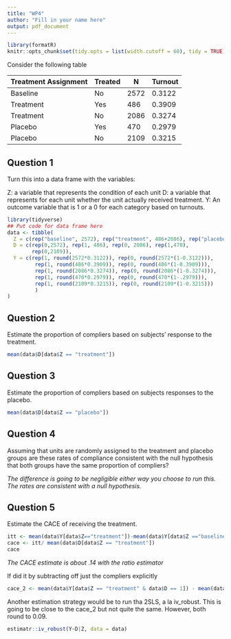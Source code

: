 ```yaml
---
title: "WP4"
author: "Fill in your name here" 
output: pdf_document
---
```


```r
library(formatR)
knitr::opts_chunk$set(tidy.opts = list(width.cutoff = 60), tidy = TRUE)

```

Consider the following table 

|Treatment Assignment| Treated | N|Turnout|
|--------------------| --------| -|-------|
| Baseline | No|2572|0.3122|
| Treatment | Yes|486|0.3909|
| Treatment |No| 2086|0.3274|
| Placebo | Yes| 470|0.2979|
|Placebo|No|2109|0.3215|

## Question 1 

Turn this into a data frame with the variables: 

Z: a variable that represents the condition of each unit 
D: a variable that represents for each unit whether the unit actually received treatment. 
Y: An outcome variable that is 1 or a 0 for each category based on turnouts.

```r
library(tidyverse)
## Put code for data frame here
data <- tibble(
  Z = c(rep("baseline", 2572), rep("treatment", 486+2086), rep("placebo", 470+2109)),
  D = c(rep(0,2572), rep(1, 486), rep(0, 2086), rep(1,470),
        rep(0,2109)),
  Y = c(rep(1, round(2572*0.3122)), rep(0, round(2572*(1-0.3122))),
         rep(1, round(486*0.3909)), rep(0, round(486*(1-0.3909))),
         rep(1, round(2086*0.3274)), rep(0, round(2086*(1-0.3274))),
         rep(1, round(470*0.2979)), rep(0, round(470*(1-.2979))),
         rep(1, round(2109*0.3215)), rep(0, round(2109*(1-0.3215)))
         )
)
```


## Question 2 

Estimate the proportion of compliers based on subjects' response to the treatment. 

```r
mean(data$D[data$Z == "treatment"])

```

## Question 3 

Estimate the proportion of compliers based on subjects responses to the placebo. 

```r

mean(data$D[data$Z == "placebo"])
```

## Question 4 

Assuming that units are randomly assigned to the treatment and placebo groups are these rates of compliance consistent with the null hypothesis that both groups have the same proportion of compliers? 

*The difference is going to be negligible either way you choose to run this. The rates are consistent with a null hypothesis.* 

## Question 5 

Estimate the CACE of receiving the treatment. 

```r
itt <- mean(data$Y[data$Z=="treatment"])-mean(data$Y[data$Z =="baseline"])
cace <- itt/ mean(data$D[data$Z == "treatment"])
cace
```

*The CACE estimate is about .14 with the ratio estimator*

If did it by subtracting off just the compliers explicitly

```r
cace_2 <- mean(data$Y[data$Z == "treatment" & data$D == 1]) - mean(data$Y[data$Z == "placebo" & data$D == 1])
```


Another estimation strategy would be to run tha 2SLS, a la iv_robust. This is going to be close to the cace_2 but not quite the same. However, both round to 0.09.  

```r
estimatr::iv_robust(Y~D|Z, data = data)
```
